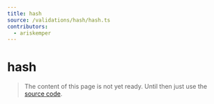 ```yaml
---
title: hash
source: /validations/hash/hash.ts
contributors:
  - ariskemper
---
```


# hash

> The content of this page is not yet ready. Until then just use the [source code](https://github.com/fabian-hiller/valibot/blob/main/library/src/validations/hash/hash.ts).
